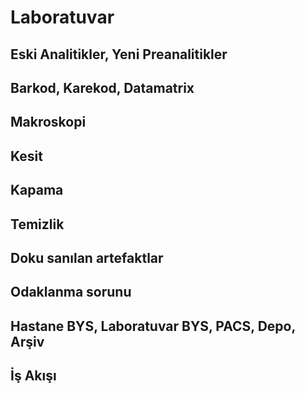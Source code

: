 # Laboratuvar

## Eski Analitikler, Yeni Preanalitikler

## Barkod, Karekod, Datamatrix

## Makroskopi

## Kesit

## Kapama

## Temizlik

## Doku sanılan artefaktlar

## Odaklanma sorunu

## Hastane BYS, Laboratuvar BYS, PACS, Depo, Arşiv


## İş Akışı



